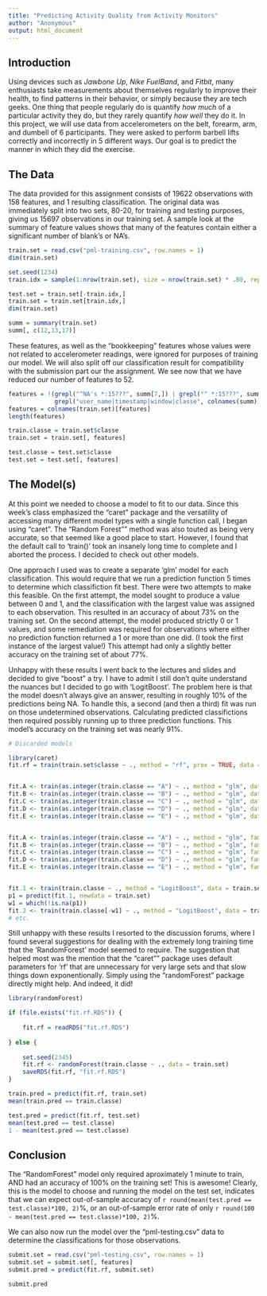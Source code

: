 ---
title: "Predicting Activity Quality from Activity Monitors"
author: "Anonymous"
output: html_document
---

## Introduction

Using devices such as _Jawbone Up_, _Nike FuelBand_, and _Fitbit_, 
many enthusiasts take measurements about themselves 
regularly to improve their health, to find patterns in their behavior, or 
simply because they are tech geeks. 
One thing that people regularly do is quantify _how much_ of a particular activity they do, but they 
rarely quantify _how well_  they do it. 
In this project, we will use data from accelerometers on the belt, forearm, arm, and dumbell of 6 
participants. They were asked to perform barbell lifts correctly and incorrectly in 5 different ways. 
Our goal is to predict the manner in which they did the exercise.

## The Data

The data provided for this assignment consists of 19622 observations with 158 features, and 1 
resulting classification.  The original data was immediately split into two sets, 80-20, for 
training and testing purposes, giving us 15697 observations in our training set.  A sample look at 
the summary of feature values shows that 
many of the features contain either a significant number of blank's or NA's.

```{r, collapse = TRUE}
train.set = read.csv("pml-training.csv", row.names = 1)
dim(train.set)

set.seed(1234)
train.idx = sample(1:nrow(train.set), size = nrow(train.set) * .80, replace = FALSE)

test.set = train.set[-train.idx,]
train.set = train.set[train.idx,]
dim(train.set)

summ = summary(train.set)
summ[, c(12,13,17)]

```

These features, as well as the "bookkeeping" features whose values were not related to 
accelerometer readings, were ignored for purposes of training our model. 
We will also split off our classification result for compatibility with the submission 
part our the assignment.  We see now that we have reduced our number of features to 52. 

```{r, collapse = TRUE}

features = !(grepl("^NA's *:15???", summ[7,]) | grepl("^ *:15???", summ[1,]) | 
             grepl("user_name|timestamp|window|classe", colnames(summ)))
features = colnames(train.set)[features]
length(features)

train.classe = train.set$classe
train.set = train.set[, features]

test.classe = test.set$classe
test.set = test.set[, features]

```

## The Model(s)

At this point we needed to choose a model to fit to our data.  Since this week's class 
emphasized the "caret" package and the versatility of accessing many different model types 
with a single function call, I began using "caret".  The "Random Forest"" method was also touted as 
being very accurate, so that seemed like a good place to start.  However, I found that the default 
call to 'train()' took an insanely long time to complete and I aborted the process.  I decided to 
check out other models.  

One approach I used was to create a separate 'glm' model for each classification.  This would require 
that we run a prediction function 5 times to determine which classifiction fit best. There were two 
attempts to make this feasible.  On the first attempt, the model sought to produce a value between 
0 and 1, and the classification with the largest value was assigned to each observation.  This resulted 
in an accuracy of about 73% on the training set.  On the second attempt, the model produced strictly 
0 or 1 values, and 
some remediation was required for observations where either no prediction function returned a 1 or 
more than one did.  (I took the first instance of the largest value!)  This attempt had only 
a slightly better accuracy on the training set of about 77%.  

Unhappy with these results I went back to the lectures and slides and decided to give "boost" a try. 
I have to admit I still don't quite understand the nuances but I decided to go with 'LogitBoost'. 
The problem here is that the model doesn't always give an answer, resulting in roughly 10% of the 
predictions being NA.  To 
handle this, a second (and then a third) fit was run on those undetermined observations. 
Calculating predicted classifictions then required possibly running up to three prediction functions. 
This model's accuracy on the training set was nearly 91%.  

```{r, eval = FALSE}
# Discarded models

library(caret)
fit.rf = train(train.set$classe ~ ., method = "rf", prox = TRUE, data = train.set[, pred])


fit.A <- train(as.integer(train.classe == "A") ~ ., method = "glm", data = train.set)
fit.B <- train(as.integer(train.classe == "B") ~ ., method = "glm", data = train.set)
fit.C <- train(as.integer(train.classe == "C") ~ ., method = "glm", data = train.set)
fit.D <- train(as.integer(train.classe == "D") ~ ., method = "glm", data = train.set)
fit.E <- train(as.integer(train.classe == "E") ~ ., method = "glm", data = train.set)


fit.A <- train(as.integer(train.classe == "A") ~ ., method = "glm", family = "binomial", data = train.set)
fit.B <- train(as.integer(train.classe == "B") ~ ., method = "glm", family = "binomial", data = train.set)
fit.C <- train(as.integer(train.classe == "C") ~ ., method = "glm", family = "binomial", data = train.set)
fit.D <- train(as.integer(train.classe == "D") ~ ., method = "glm", family = "binomial", data = train.set)
fit.E <- train(as.integer(train.classe == "E") ~ ., method = "glm", family = "binomial", data = train.set)


fit.1 <- train(train.classe ~ ., method = "LogitBoost", data = train.set)
p1 = predict(fit.1, newdata = train.set)
w1 = which(!is.na(p1))
fit.2 <- train(train.classe[-w1] ~ ., method = "LogitBoost", data = train.set[-w1,])
# etc.

```

Still unhappy with these results I resorted to the discussion forums, where I found several suggestions 
for dealing with the extremely long training time that the 'RandomForest' model seemed to require. 
The suggestion that helped most was the mention that the "caret"" package uses default parameters 
for 'rf' that are unnecessary for very large sets and that slow things down exponentionally.  Simply 
using the "randomForest" package directly might help.  And indeed, it did!

```{r, collapse = TRUE}
library(randomForest)

if (file.exists("fit.rf.RDS")) {
    
    fit.rf = readRDS("fit.rf.RDS")
    
} else {
    
    set.seed(2345)
    fit.rf <- randomForest(train.classe ~ ., data = train.set)
    saveRDS(fit.rf, "fit.rf.RDS")
}

train.pred = predict(fit.rf, train.set)
mean(train.pred == train.classe)

test.pred = predict(fit.rf, test.set)
mean(test.pred == test.classe)
1 - mean(test.pred == test.classe)

```

## Conclusion

The "RandomForest" model only required aproximately 1 minute to train, AND had an accuracy of 100% on the 
training set!  This is awesome!  Clearly, this is the model to choose and running the model on the test 
set, indicates that we can expect out-of-sample accuracy of 
`r round(mean(test.pred == test.classe)*100, 2)`%, or an out-of-sample error rate of only 
`r round(100 - mean(test.pred == test.classe)*100, 2)`%.

We can also now run the model over the "pml-testing.csv" data to determine the classifications for those 
observations.

```{r, collapse = TRUE}

submit.set = read.csv("pml-testing.csv", row.names = 1)
submit.set = submit.set[, features]
submit.pred = predict(fit.rf, submit.set)

submit.pred

```


